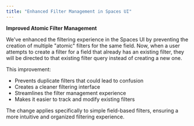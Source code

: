 ```yaml
---
title: "Enhanced Filter Management in Spaces UI"
---
```


**Improved Atomic Filter Management**

We've enhanced the filtering experience in the Spaces UI by preventing the creation of multiple "atomic" filters for the same field. Now, when a user attempts to create a filter for a field that already has an existing filter, they will be directed to that existing filter query instead of creating a new one.

This improvement:
- Prevents duplicate filters that could lead to confusion
- Creates a cleaner filtering interface
- Streamlines the filter management experience
- Makes it easier to track and modify existing filters

The change applies specifically to simple field-based filters, ensuring a more intuitive and organized filtering experience.